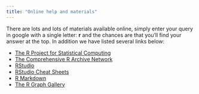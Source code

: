 ```yaml
---
title: "Online help and materials"
---
```


There are lots and lots of materials available online, simply enter your query in google with a single letter: **r** and the chances are that you'll find your answer at the top. In addition we have listed several links below:  

- [The R Project for Statistical Computing](https://www.r-project.org/)
- [The Comprehensive R Archive Network](https://cran.r-project.org/)
- [RStudio](https://rstudio.com/)
- [RStudio Cheat Sheets](https://www.rstudio.com/resources/cheatsheets/)
- [R Markdown](https://rmarkdown.rstudio.com/)
- [The R Graph Gallery](https://www.r-graph-gallery.com/index.html)




